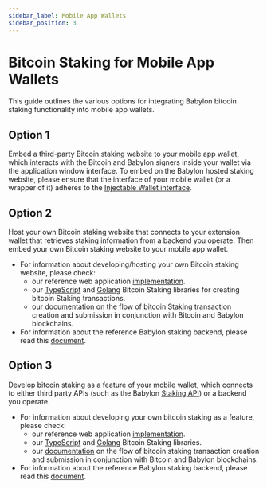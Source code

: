```yaml
---
sidebar_label: Mobile App Wallets
sidebar_position: 3
---
```


# Bitcoin Staking for Mobile App Wallets

This guide outlines the various options for integrating Babylon bitcoin staking
functionality into mobile app wallets.

## Option 1

Embed a third-party Bitcoin staking website to your mobile app
wallet, which interacts with the Bitcoin and Babylon signers inside your wallet via
the application window interface.
To embed on the Babylon hosted staking website, please ensure
that the interface of your mobile wallet (or a wrapper of it)
adheres to the
[Injectable Wallet interface](https://github.com/babylonlabs-io/wallet-connector?tab=readme-ov-file#wallet-integration).


## Option 2

Host your own Bitcoin staking website that connects to your
extension wallet that retrieves staking information from a backend you
operate. Then embed your own Bitcoin staking website to your mobile app wallet.
* For information about developing/hosting your own Bitcoin staking website,
  please check:
    * our reference web application
      [implementation](https://github.com/babylonlabs-io/simple-staking/).
    * our
      [TypeScript](https://github.com/babylonlabs-io/btc-staking-ts/)
      and [Golang](https://github.com/babylonlabs-io/babylon/tree/main/btcstaking/)
      Bitcoin Staking libraries for creating bitcoin Staking transactions.
    * our [documentation](https://github.com/babylonlabs-io/babylon/tree/main/x/btcstaking)
      on the flow of bitcoin Staking transaction creation and submission in
      conjunction with Bitcoin and Babylon blockchains.
* For information about the reference Babylon staking backend, please read this
  [document](/developers/staking_backend/).

## Option 3

Develop bitcoin staking as a feature of your mobile wallet,
  which connects to either third party APIs
  (such as the Babylon
  [Staking API](/api/staking-api/babylon-staking-api/)) or a backend you operate.

* For information about developing your own bitcoin staking as a feature,
  please check:
    * our reference web application [implementation](https://github.com/babylonlabs-io/simple-staking/tree/main).
    * our
      [TypeScript](https://github.com/babylonlabs-io/btc-staking-ts/)
      and [Golang](https://github.com/babylonlabs-io/babylon/tree/main/btcstaking/)
      Bitcoin Staking libraries.
    * our [documentation](https://github.com/babylonlabs-io/babylon/tree/main/x/btcstaking)
      on the flow of bitcoin staking transaction creation and submission in
      conjunction with Bitcoin and Babylon blockchains.
* For information about the reference Babylon staking backend, please read this
  [document](/developers/staking_backend/).
